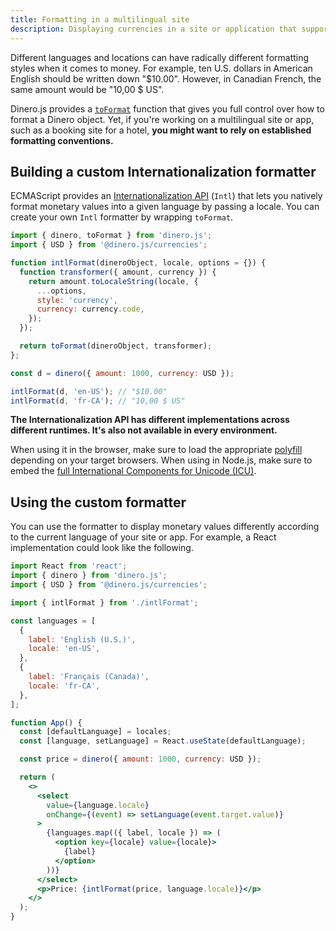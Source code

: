 ```yaml
---
title: Formatting in a multilingual site
description: Displaying currencies in a site or application that supports several languages.
---
```


Different languages and locations can have radically different formatting styles when it comes to money. For example, ten U.S. dollars in American English should be written down "$10.00". However, in Canadian French, the same amount would be "10,00 $ US".

Dinero.js provides a [`toFormat`](/docs/api/formatting/to-format) function that gives you full control over how to format a Dinero object. Yet, if you're working on a multilingual site or app, such as a booking site for a hotel, **you might want to rely on established formatting conventions.**

## Building a custom Internationalization formatter

ECMAScript provides an [Internationalization API](https://developer.mozilla.org/docs/Web/JavaScript/Reference/Global_Objects/Intl) (`Intl`) that lets you natively format monetary values into a given language by passing a locale. You can create your own `Intl` formatter by wrapping `toFormat`.

```js
import { dinero, toFormat } from 'dinero.js';
import { USD } from '@dinero.js/currencies';

function intlFormat(dineroObject, locale, options = {}) {
  function transformer({ amount, currency }) {
    return amount.toLocaleString(locale, {
      ...options,
      style: 'currency',
      currency: currency.code,
    });
  });

  return toFormat(dineroObject, transformer);
};

const d = dinero({ amount: 1000, currency: USD });

intlFormat(d, 'en-US'); // "$10.00"
intlFormat(d, 'fr-CA'); // "10,00 $ US"
```

<Alert type="warning">

**The Internationalization API has different implementations across different runtimes. It's also not available in every environment.**

When using it in the browser, make sure to load the appropriate [polyfill](https://polyfill.io/) depending on your target browsers. When using in Node.js, make sure to embed the [full International Components for Unicode (ICU)](https://nodejs.org/api/intl.html#intl_embed_the_entire_icu_full_icu).

</Alert>

## Using the custom formatter

You can use the formatter to display monetary values differently according to the current language of your site or app. For example, a React implementation could look like the following.

```jsx
import React from 'react';
import { dinero } from 'dinero.js';
import { USD } from '@dinero.js/currencies';

import { intlFormat } from './intlFormat';

const languages = [
  {
    label: 'English (U.S.)',
    locale: 'en-US',
  },
  {
    label: 'Français (Canada)',
    locale: 'fr-CA',
  },
];

function App() {
  const [defaultLanguage] = locales;
  const [language, setLanguage] = React.useState(defaultLanguage);

  const price = dinero({ amount: 1000, currency: USD });

  return (
    <>
      <select
        value={language.locale}
        onChange={(event) => setLanguage(event.target.value)}
      >
        {languages.map(({ label, locale }) => (
          <option key={locale} value={locale}>
            {label}
          </option>
        ))}
      </select>
      <p>Price: {intlFormat(price, language.locale)}</p>
    </>
  );
}
```
